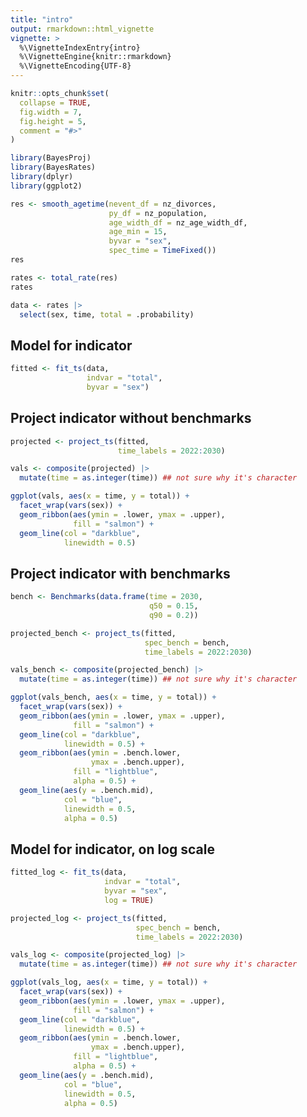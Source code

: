 ```yaml
---
title: "intro"
output: rmarkdown::html_vignette
vignette: >
  %\VignetteIndexEntry{intro}
  %\VignetteEngine{knitr::rmarkdown}
  %\VignetteEncoding{UTF-8}
---
```


```r
knitr::opts_chunk$set(
  collapse = TRUE,
  fig.width = 7,
  fig.height = 5,
  comment = "#>"
)
```

```r
library(BayesProj)
library(BayesRates)
library(dplyr)
library(ggplot2)
```



```r
res <- smooth_agetime(nevent_df = nz_divorces,
                      py_df = nz_population,
                      age_width_df = nz_age_width_df,
                      age_min = 15,
                      byvar = "sex",
                      spec_time = TimeFixed())
res
```

```r
rates <- total_rate(res)
rates
```

```r
data <- rates |>
  select(sex, time, total = .probability)
```

## Model for indicator

```r
fitted <- fit_ts(data, 
                 indvar = "total",
                 byvar = "sex")
```

## Project indicator without benchmarks

```r
projected <- project_ts(fitted, 
                        time_labels = 2022:2030)
```

```r
vals <- composite(projected) |>
  mutate(time = as.integer(time)) ## not sure why it's character  
```

```r
ggplot(vals, aes(x = time, y = total)) +
  facet_wrap(vars(sex)) +
  geom_ribbon(aes(ymin = .lower, ymax = .upper), 
              fill = "salmon") +
  geom_line(col = "darkblue", 
            linewidth = 0.5)
```

## Project indicator with benchmarks

```r
bench <- Benchmarks(data.frame(time = 2030,
                               q50 = 0.15,
                               q90 = 0.2))
```


```r
projected_bench <- project_ts(fitted, 
                              spec_bench = bench,
                              time_labels = 2022:2030)
```

```r
vals_bench <- composite(projected_bench) |>
  mutate(time = as.integer(time)) ## not sure why it's character  
```

```r
ggplot(vals_bench, aes(x = time, y = total)) +
  facet_wrap(vars(sex)) +
  geom_ribbon(aes(ymin = .lower, ymax = .upper), 
              fill = "salmon") +
  geom_line(col = "darkblue", 
            linewidth = 0.5) +
  geom_ribbon(aes(ymin = .bench.lower,
                  ymax = .bench.upper),
              fill = "lightblue",
              alpha = 0.5) +
  geom_line(aes(y = .bench.mid),
            col = "blue",
            linewidth = 0.5,
            alpha = 0.5)
```

## Model for indicator, on log scale

```r
fitted_log <- fit_ts(data, 
                     indvar = "total",
                     byvar = "sex", 
                     log = TRUE)
```



```r
projected_log <- project_ts(fitted, 
                            spec_bench = bench,
                            time_labels = 2022:2030)
```

```r
vals_log <- composite(projected_log) |>
  mutate(time = as.integer(time)) ## not sure why it's character  
```

```r
ggplot(vals_log, aes(x = time, y = total)) +
  facet_wrap(vars(sex)) +
  geom_ribbon(aes(ymin = .lower, ymax = .upper), 
              fill = "salmon") +
  geom_line(col = "darkblue", 
            linewidth = 0.5) +
  geom_ribbon(aes(ymin = .bench.lower,
                  ymax = .bench.upper),
              fill = "lightblue",
              alpha = 0.5) +
  geom_line(aes(y = .bench.mid),
            col = "blue",
            linewidth = 0.5,
            alpha = 0.5)
```
